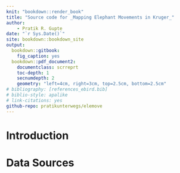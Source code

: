 ```yaml
--- 
knit: "bookdown::render_book"
title: "Source code for _Mapping Elephant Movements in Kruger_"
author:
    - Pratik R. Gupte
date: "`r Sys.Date()`"
site: bookdown::bookdown_site
output: 
  bookdown::gitbook:
    fig_caption: yes
  bookdown::pdf_document2:
    documentclass: scrreprt
    toc-depth: 1
    secnumdepth: 2
    geometry: "left=4cm, right=3cm, top=2.5cm, bottom=2.5cm"
# bibliography: [references_ebird.bib]
# biblio-style: apalike
# link-citations: yes
github-repo: pratikunterwegs/elemove
---
```


# Introduction

# Data Sources
